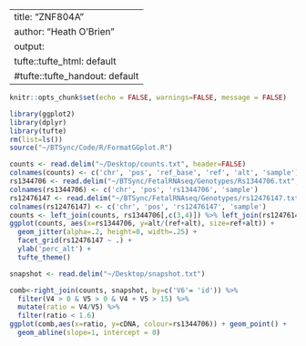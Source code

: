 
---
title: "ZNF804A"
author: "Heath O'Brien"
output:
  tufte::tufte_html: default
  #tufte::tufte_handout: default
---
<!-- see http://rstudio.github.io/tufte/ for info about tufte -->
```r
knitr::opts_chunk$set(echo = FALSE, warnings=FALSE, message = FALSE)

library(ggplot2)
library(dplyr)
library(tufte)
rm(list=ls())
source("~/BTSync/Code/R/FormatGGplot.R")
```
```r
counts <- read.delim("~/Desktop/counts.txt", header=FALSE)
colnames(counts) <- c('chr', 'pos', 'ref_base', 'ref', 'alt', 'sample')
rs1344706 <- read.delim("~/BTSync/FetalRNAseq/Genotypes/Rs1344706.txt", header=FALSE)
colnames(rs1344706) <- c('chr', 'pos', 'rs1344706', 'sample')
rs12476147 <- read.delim("~/BTSync/FetalRNAseq/Genotypes/rs12476147.txt", header=FALSE)
colnames(rs12476147) <- c('chr', 'pos', 'rs12476147', 'sample')
counts <- left_join(counts, rs1344706[,c(3,4)]) %>% left_join(rs12476147[,c(3,4)])
ggplot(counts, aes(x=rs1344706, y=alt/(ref+alt), size=ref+alt)) +
  geom_jitter(alpha=.2, height=0, width=.25) +
  facet_grid(rs12476147 ~ .) +
  ylab('perc_alt') +
  tufte_theme()
```

```r
snapshot <- read.delim("~/Desktop/snapshot.txt")

comb<-right_join(counts, snapshot, by=c('V6'= 'id')) %>%
  filter(V4 > 0 & V5 > 0 & V4 + V5 > 15) %>%
  mutate(ratio = V4/V5) %>%
  filter(ratio < 1.6)
ggplot(comb,aes(x=ratio, y=cDNA, colour=rs1344706)) + geom_point() +
  geom_abline(slope=1, intercept = 0)
```
